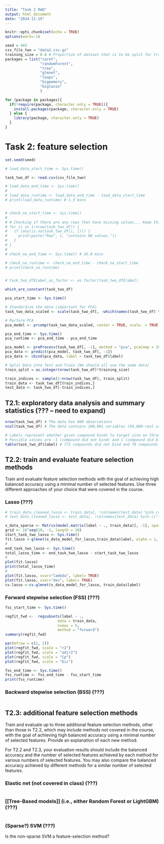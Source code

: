 ```yaml
---
title: "Task 2 RmD"
output: html_document
date: "2024-11-19"
---
```


```r
knitr::opts_chunk$set(echo = TRUE)
options(warn=-1)
```

```r
seed = 443
csv_file_two = "data2.csv.gz"
training_size = 0.8 # Proportion of dataset that is to be split for training
packages = list("caret", 
                "randomForest", 
                "tree",
                "glmnet",
                "leaps",
                "bigmemory",
                "biglasso"
                )

```

```r
for (package in packages){
  if(!require(package, character.only = TRUE)){
    install.packages(package, character.only = TRUE)
  } else {
    library(package, character.only = TRUE)
  }
}
```


# Task 2: feature selection

```r
set.seed(seed)

# load_data_start_time <- Sys.time()

task_two_df <- read.csv(csv_file_two)

# load_data_end_time <- Sys.time()
# 
# load_data_runtime <- load_data_end_time - load_data_start_time
# print(load_data_runtime) # 1.3 mins


# check_na_start_time <- Sys.time()
# 
# # Checking if there are any rows that have missing values... Keep this hashed unless you want to check, because it takes a while to run
# for (i in 1:nrow(task_two_df)) {
#   if (any(is.na(task_two_df[i, ]))) {
#     print(paste("Row", i, "contains NA values."))
#   }
# }
# 
# check_na_end_time <- Sys.time() # 16.8 mins

# check_na_runtime <- check_na_end_time - check_na_start_time
# print(check_na_runtime) 


# task_two_df$label_as_factor <- as.factor(task_two_df$label)

```

```r
which_are_constant(task_two_df)
```



```r

pca_start_time <- Sys.time()

# Standardize the data (important for PCA)
task_two_data_scaled <- scale(task_two_df[, -which(names(task_two_df) %in% c("label"))])

# Perform PCA
pca_model <- prcomp(task_two_data_scaled, center = TRUE, scale. = TRUE)

pca_end_time <- Sys.time()
pca_runtime <- pca_end_time - pca_end_time

```


```r
pca_model <- preProcess(task_two_df[, -1], method = "pca", pcaComp = 1000)
pca_data <- predict(pca_model, task_two_df[, -1])
pca_data <- cbind(pca_data, label = task_two_df$label)
```


```r
# Split Data into Test and Train (We should all use the same data)
train_split = as.integer(nrow(task_two_df)*training_size)

train_indices <- sample(1:nrow(task_two_df), train_split)
train_data <- task_two_df[train_indices,]
test_data <- task_two_df[-train_indices,]
```


## T2.1: exploratory data analysis and summary statistics (??? -- need to expand)


```r
nrow(task_two_df) # The data has 800 observations
ncol(task_two_df) # The data contains 100,001 variables (50,000-real variables, 50,000-random probes, 1-label)

# Labels represent whether given compound binds to target site on thrombin 
# Possible values are -1 (compound did not bind) and 1 (compound did bind)
table(task_two_df$label) # 772 compounds did not bind and 78 compounds did bind

```


## T2.2: train and evaluate feature selection methods

Train and evaluate feature selection methods with the goal of achieving high 
balanced accuracy using a minimal number of selected features. Use three 
different approaches of your choice that were covered in the course.

### Lasso (???)

```r
# train_data_cleaned_lasso <- train_data[, !colnames(test_data) %in% c("label")]
# test_data_cleaned_lasso <- test_data[, !colnames(test_data) %in% c("label")]

x_data_sparse <- Matrix(model.matrix(label ~ ., train_data)[, -1], sparse = TRUE)
grid <- 10^seq(10, -2, length = 20)
start_task_two_lasso <- Sys.time()
fit.lasso <-glmnet(x_data_model_for_lasso,train_data$label, alpha = 1, lambda = grid)
#
end_task_two_lasso <- Sys.time()
total_lasso_time <- end_task_two_lasso - start_task_two_lasso
#
plot(fit.lasso)
print(total_lasso_time)
#
plot(fit.lasso, xvar="lambda", label= TRUE)
plot(fit.lasso, xvar="dev", label= TRUE)
cv.lasso <-cv.glmnet(x_data_model_for_lasso, train_data$label)

```


### Forward stepwise selection (FSS) (???)

```r
fss_start_time <- Sys.time()

regfit_fwd <-  regsubsets(label ~ .,
                        data = train_data,
                        nvmax = 5,
                        method = "forward")
summary(regfit_fwd)

par(mfrow = c(2, 2))
plot(regfit_fwd, scale = "r2")
plot(regfit_fwd, scale = "adjr2")
plot(regfit_fwd, scale = "Cp")
plot(regfit_fwd, scale = "bic")

fss_end_time <- Sys.time()
fss_runtime <- fss_end_time - fss_start_time
print(fss_runtime)

```


### Backward stepwise selection (BSS) (???)

```r

```



## T2.3: additional feature selection methods

Train and evaluate up to three additional feature selection methods, 
other than those in T2.2, which may include methods not covered in the course, 
with the goal of achieving high balanced accuracy using a minimal number of 
selected features. Provide an explanation of each new method.

For T2.2 and T2.3, your evaluation results should include the balanced accuracy 
and the number of selected features achieved by each method for various numbers 
of selected features. You may also compare the balanced accuracy achieved 
by different methods for a similar number of selected features.

### Elastic net (not covered in class) (???)

```r

```


### [[Tree-Based models]] (i.e., either Random Forest or LightGBM) (???)

```r

```


### (Sparse?) SVM (???)

Is the non-sparse SVM a feature-selection method?

```r

```




